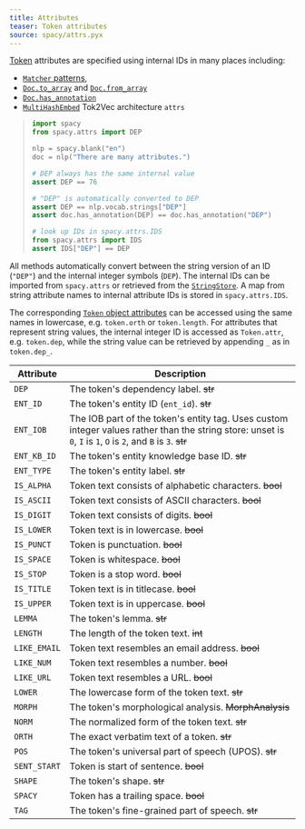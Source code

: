 ```yaml
---
title: Attributes
teaser: Token attributes
source: spacy/attrs.pyx
---
```


[Token](/api/token) attributes are specified using internal IDs in many places
including:

- [`Matcher` patterns](/api/matcher#patterns),
- [`Doc.to_array`](/api/doc#to_array) and
  [`Doc.from_array`](/api/doc#from_array)
- [`Doc.has_annotation`](/api/doc#has_annotation)
- [`MultiHashEmbed`](/api/architectures#MultiHashEmbed) Tok2Vec architecture
  `attrs`

> ```python
> import spacy
> from spacy.attrs import DEP
>
> nlp = spacy.blank("en")
> doc = nlp("There are many attributes.")
>
> # DEP always has the same internal value
> assert DEP == 76
>
> # "DEP" is automatically converted to DEP
> assert DEP == nlp.vocab.strings["DEP"]
> assert doc.has_annotation(DEP) == doc.has_annotation("DEP")
>
> # look up IDs in spacy.attrs.IDS
> from spacy.attrs import IDS
> assert IDS["DEP"] == DEP
> ```

All methods automatically convert between the string version of an ID (`"DEP"`)
and the internal integer symbols (`DEP`). The internal IDs can be imported from
`spacy.attrs` or retrieved from the [`StringStore`](/api/stringstore). A map
from string attribute names to internal attribute IDs is stored in
`spacy.attrs.IDS`.

The corresponding [`Token` object attributes](/api/token#attributes) can be
accessed using the same names in lowercase, e.g. `token.orth` or `token.length`.
For attributes that represent string values, the internal integer ID is accessed
as `Token.attr`, e.g. `token.dep`, while the string value can be retrieved by
appending `_` as in `token.dep_`.

| Attribute    | Description                                                                                                                                                    |
| ------------ | -------------------------------------------------------------------------------------------------------------------------------------------------------------- |
| `DEP`        | The token's dependency label. ~~str~~                                                                                                                          |
| `ENT_ID`     | The token's entity ID (`ent_id`). ~~str~~                                                                                                                      |
| `ENT_IOB`    | The IOB part of the token's entity tag. Uses custom integer values rather than the string store: unset is `0`, `I` is `1`, `O` is `2`, and `B` is `3`. ~~str~~ |
| `ENT_KB_ID`  | The token's entity knowledge base ID. ~~str~~                                                                                                                  |
| `ENT_TYPE`   | The token's entity label. ~~str~~                                                                                                                              |
| `IS_ALPHA`   | Token text consists of alphabetic characters. ~~bool~~                                                                                                         |
| `IS_ASCII`   | Token text consists of ASCII characters. ~~bool~~                                                                                                              |
| `IS_DIGIT`   | Token text consists of digits. ~~bool~~                                                                                                                        |
| `IS_LOWER`   | Token text is in lowercase. ~~bool~~                                                                                                                           |
| `IS_PUNCT`   | Token is punctuation. ~~bool~~                                                                                                                                 |
| `IS_SPACE`   | Token is whitespace. ~~bool~~                                                                                                                                  |
| `IS_STOP`    | Token is a stop word. ~~bool~~                                                                                                                                 |
| `IS_TITLE`   | Token text is in titlecase. ~~bool~~                                                                                                                           |
| `IS_UPPER`   | Token text is in uppercase. ~~bool~~                                                                                                                           |
| `LEMMA`      | The token's lemma. ~~str~~                                                                                                                                     |
| `LENGTH`     | The length of the token text. ~~int~~                                                                                                                          |
| `LIKE_EMAIL` | Token text resembles an email address. ~~bool~~                                                                                                                |
| `LIKE_NUM`   | Token text resembles a number. ~~bool~~                                                                                                                        |
| `LIKE_URL`   | Token text resembles a URL. ~~bool~~                                                                                                                           |
| `LOWER`      | The lowercase form of the token text. ~~str~~                                                                                                                  |
| `MORPH`      | The token's morphological analysis. ~~MorphAnalysis~~                                                                                                          |
| `NORM`       | The normalized form of the token text. ~~str~~                                                                                                                 |
| `ORTH`       | The exact verbatim text of a token. ~~str~~                                                                                                                    |
| `POS`        | The token's universal part of speech (UPOS). ~~str~~                                                                                                           |
| `SENT_START` | Token is start of sentence. ~~bool~~                                                                                                                           |
| `SHAPE`      | The token's shape. ~~str~~                                                                                                                                     |
| `SPACY`      | Token has a trailing space. ~~bool~~                                                                                                                           |
| `TAG`        | The token's fine-grained part of speech. ~~str~~                                                                                                               |
